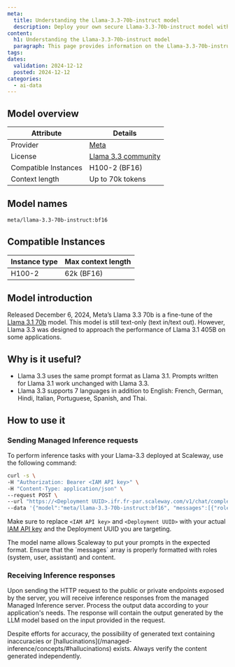 ```yaml
---
meta:
  title: Understanding the Llama-3.3-70b-instruct model
  description: Deploy your own secure Llama-3.3-70b-instruct model with Scaleway Managed Inference. Privacy-focused, fully managed.
content:
  h1: Understanding the Llama-3.3-70b-instruct model
  paragraph: This page provides information on the Llama-3.3-70b-instruct model
tags:
dates:
  validation: 2024-12-12
  posted: 2024-12-12
categories:
  - ai-data
---
```


## Model overview

| Attribute       | Details                            |
|-----------------|------------------------------------|
| Provider        | [Meta](https://www.llama.com/)  |
| License        | [Llama 3.3 community](https://www.llama.com/llama3_3/license/)  |
| Compatible Instances | H100-2 (BF16) |
| Context length | Up to 70k tokens    |

## Model names

```bash
meta/llama-3.3-70b-instruct:bf16
```

## Compatible Instances

| Instance type  | Max context length |
| ------------- |-------------|
| H100-2      | 62k (BF16) |

## Model introduction

Released December 6, 2024, Meta’s Llama 3.3 70b is a fine-tune of the [Llama 3.1 70b](/managed-inference/reference-content/llama-3.1-70b-instruct/) model.
This model is still text-only (text in/text out). However, Llama 3.3 was designed to approach the performance of Llama 3.1 405B on some applications.

## Why is it useful?

- Llama 3.3 uses the same prompt format as Llama 3.1. Prompts written for Llama 3.1 work unchanged with Llama 3.3. 
- Llama 3.3 supports 7 languages in addition to English: French, German, Hindi, Italian, Portuguese, Spanish, and Thai.

## How to use it

### Sending Managed Inference requests

To perform inference tasks with your Llama-3.3 deployed at Scaleway, use the following command:

```bash
curl -s \
-H "Authorization: Bearer <IAM API key>" \
-H "Content-Type: application/json" \
--request POST \
--url "https://<Deployment UUID>.ifr.fr-par.scaleway.com/v1/chat/completions" \
--data '{"model":"meta/llama-3.3-70b-instruct:bf16", "messages":[{"role": "user","content": "There is a llama in my garden, what should I do?"}], "max_tokens": 500, "temperature": 0.7, "stream": false}'
```

Make sure to replace `<IAM API key>` and `<Deployment UUID>` with your actual [IAM API key](/iam/how-to/create-api-keys/) and the Deployment UUID you are targeting.

<Message type="tip">
  The model name allows Scaleway to put your prompts in the expected format.
</Message>

<Message type="note">
  Ensure that the `messages` array is properly formatted with roles (system, user, assistant) and content.
</Message>

### Receiving Inference responses

Upon sending the HTTP request to the public or private endpoints exposed by the server, you will receive inference responses from the managed Managed Inference server. 
Process the output data according to your application's needs. The response will contain the output generated by the LLM model based on the input provided in the request.

<Message type="note">
  Despite efforts for accuracy, the possibility of generated text containing inaccuracies or [hallucinations](/managed-inference/concepts/#hallucinations) exists. Always verify the content generated independently.
</Message>